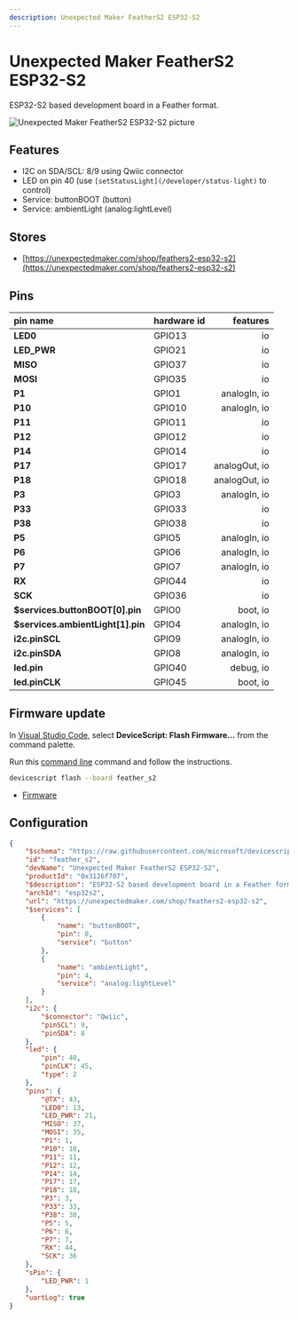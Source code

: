 ```yaml
---
description: Unexpected Maker FeatherS2 ESP32-S2
---
```

# Unexpected Maker FeatherS2 ESP32-S2


ESP32-S2 based development board in a Feather format.


![Unexpected Maker FeatherS2 ESP32-S2 picture](https://microsoft.github.io/jacdac-docs/images/devices/unexpected-maker/feathers2esp32s2v20.catalog.jpg)

## Features

-  I2C on SDA/SCL: 8/9 using Qwiic connector
-  LED on pin 40  (use `[setStatusLight](/developer/status-light)` to control)
-  Service: buttonBOOT (button)
-  Service: ambientLight (analog:lightLevel)

## Stores

-  [https://unexpectedmaker.com/shop/feathers2-esp32-s2](https://unexpectedmaker.com/shop/feathers2-esp32-s2)

## Pins

| pin name | hardware id | features |
|:---------|:------------|---------:|
| **LED0** |  GPIO13 |  io |
| **LED_PWR** |  GPIO21 |  io |
| **MISO** |  GPIO37 |  io |
| **MOSI** |  GPIO35 |  io |
| **P1** |  GPIO1 |  analogIn,  io |
| **P10** |  GPIO10 |  analogIn,  io |
| **P11** |  GPIO11 |  io |
| **P12** |  GPIO12 |  io |
| **P14** |  GPIO14 |  io |
| **P17** |  GPIO17 |  analogOut,  io |
| **P18** |  GPIO18 |  analogOut,  io |
| **P3** |  GPIO3 |  analogIn,  io |
| **P33** |  GPIO33 |  io |
| **P38** |  GPIO38 |  io |
| **P5** |  GPIO5 |  analogIn,  io |
| **P6** |  GPIO6 |  analogIn,  io |
| **P7** |  GPIO7 |  analogIn,  io |
| **RX** |  GPIO44 |  io |
| **SCK** |  GPIO36 |  io |
| **$services.buttonBOOT[0].pin** |  GPIO0 |  boot,  io |
| **$services.ambientLight[1].pin** |  GPIO4 |  analogIn,  io |
| **i2c.pinSCL** |  GPIO9 |  analogIn,  io |
| **i2c.pinSDA** |  GPIO8 |  analogIn,  io |
| **led.pin** |  GPIO40 |  debug,  io |
| **led.pinCLK** |  GPIO45 |  boot,  io |



## Firmware update

In [Visual Studio Code](/getting-started/vscode),
select **DeviceScript: Flash Firmware...** from the command palette.
        
Run this [command line](/api/cli) command and follow the instructions.

```bash
devicescript flash --board feather_s2
```


- [Firmware](https://github.com/microsoft/devicescript-esp32/releases/latest/download/devicescript-esp32s2-feather_s2-0x1000.bin)

## Configuration

```json title="feather_s2.json"
{
    "$schema": "https://raw.githubusercontent.com/microsoft/devicescript-esp32/main/boards/esp32deviceconfig.schema.json",
    "id": "feather_s2",
    "devName": "Unexpected Maker FeatherS2 ESP32-S2",
    "productId": "0x3126f707",
    "$description": "ESP32-S2 based development board in a Feather format.",
    "archId": "esp32s2",
    "url": "https://unexpectedmaker.com/shop/feathers2-esp32-s2",
    "$services": [
        {
            "name": "buttonBOOT",
            "pin": 0,
            "service": "button"
        },
        {
            "name": "ambientLight",
            "pin": 4,
            "service": "analog:lightLevel"
        }
    ],
    "i2c": {
        "$connector": "Qwiic",
        "pinSCL": 9,
        "pinSDA": 8
    },
    "led": {
        "pin": 40,
        "pinCLK": 45,
        "type": 2
    },
    "pins": {
        "@TX": 43,
        "LED0": 13,
        "LED_PWR": 21,
        "MISO": 37,
        "MOSI": 35,
        "P1": 1,
        "P10": 10,
        "P11": 11,
        "P12": 12,
        "P14": 14,
        "P17": 17,
        "P18": 18,
        "P3": 3,
        "P33": 33,
        "P38": 38,
        "P5": 5,
        "P6": 6,
        "P7": 7,
        "RX": 44,
        "SCK": 36
    },
    "sPin": {
        "LED_PWR": 1
    },
    "uartLog": true
}
```
